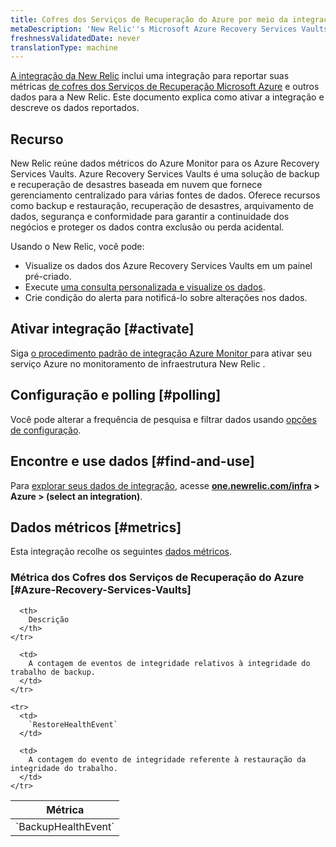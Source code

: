 ```yaml
---
title: Cofres dos Serviços de Recuperação do Azure por meio da integração do Azure Monitor
metaDescription: 'New Relic''s Microsoft Azure Recovery Services Vaults integration: what data it reports and how to enable it.'
freshnessValidatedDate: never
translationType: machine
---
```


[A integração da New Relic](/docs/infrastructure/integrations-getting-started/getting-started/introduction-infrastructure-integrations) inclui uma integração para reportar suas métricas [de cofres dos Serviços de Recuperação Microsoft Azure](https://learn.microsoft.com/en-us/azure/backup/backup-azure-recovery-services-vault-overview/) e outros dados para a New Relic. Este documento explica como ativar a integração e descreve os dados reportados.

## Recurso

New Relic reúne dados métricos do Azure Monitor para os Azure Recovery Services Vaults. Azure Recovery Services Vaults é uma solução de backup e recuperação de desastres baseada em nuvem que fornece gerenciamento centralizado para várias fontes de dados. Oferece recursos como backup e restauração, recuperação de desastres, arquivamento de dados, segurança e conformidade para garantir a continuidade dos negócios e proteger os dados contra exclusão ou perda acidental.

Usando o New Relic, você pode:

* Visualize os dados dos Azure Recovery Services Vaults em um painel pré-criado.
* Execute [uma consulta personalizada e visualize os dados](/docs/infrastructure/integrations-getting-started/getting-started/use-integration-data-new-relic-insights).
* Crie condição do alerta para notificá-lo sobre alterações nos dados.

## Ativar integração [#activate]

Siga [o procedimento padrão de integração Azure Monitor ](/docs/infrastructure/microsoft-azure-integrations/azure-integrations-list/azure-monitor)para ativar seu serviço Azure no monitoramento de infraestrutura New Relic .

## Configuração e polling [#polling]

Você pode alterar a frequência de pesquisa e filtrar dados usando [opções de configuração](/docs/infrastructure/microsoft-azure-integrations/azure-integrations-list/azure-monitor/#settings).

## Encontre e use dados [#find-and-use]

Para [explorar seus dados de integração](/docs/infrastructure/integrations/find-use-infrastructure-integration-data), acesse <DNT>**[one.newrelic.com/infra](https://one.newrelic.com/infra) > Azure > (select an integration)**</DNT>.

## Dados métricos [#metrics]

Esta integração recolhe os seguintes [dados métricos](/docs/infrastructure/integrations-getting-started/getting-started/understand-integration-data-data-types#metric).

### Métrica dos Cofres dos Serviços de Recuperação do Azure [#Azure-Recovery-Services-Vaults]

<table>
  <thead>
    <tr>
      <th style={{ width: "300px" }}>
        Métrica
      </th>

      <th>
        Descrição
      </th>
    </tr>
  </thead>

  <tbody>
    <tr>
      <td>
        `BackupHealthEvent`
      </td>

      <td>
        A contagem de eventos de integridade relativos à integridade do trabalho de backup.
      </td>
    </tr>

    <tr>
      <td>
        `RestoreHealthEvent`
      </td>

      <td>
        A contagem do evento de integridade referente à restauração da integridade do trabalho.
      </td>
    </tr>
  </tbody>
</table>